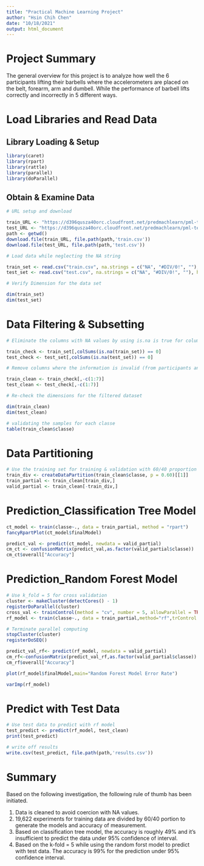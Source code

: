 ```yaml
---
title: "Practical Machine Learning Project"
author: "Hsin Chih Chen"
date: "10/18/2021"
output: html_document
---
```


# Project Summary
The general overview for this project is to analyze how well the 6 participants lifting their barbells where the accelerometers are placed on the belt, forearm, arm and dumbell. While the performance of barbell lifts correctly and incorrectly in 5 different ways. 

# Load Libraries and Read Data

## Library Loading & Setup
```R
library(caret)
library(rpart)
library(rattle)
library(parallel)
library(doParallel)
```

## Obtain & Examine Data
```R
# URL setup and download

train_URL <- "https://d396qusza40orc.cloudfront.net/predmachlearn/pml-training.csv"
test_URL <- "https://d396qusza40orc.cloudfront.net/predmachlearn/pml-testing.csv"
path <- getwd()
download.file(train_URL, file.path(path,'train.csv'))
download.file(test_URL, file.path(path,'test.csv'))

# Load data while neglecting the NA string 

train_set <- read.csv("train.csv", na.strings = c("NA", "#DIV/0!", ""), header = TRUE)
test_set <- read.csv("test.csv", na.strings = c("NA", "#DIV/0!", ""), header = TRUE)

# Verify Dimension for the data set

dim(train_set)
dim(test_set)
```

# Data Filtering & Subsetting
```R
# Eliminate the columns with NA values by using is.na is true for columns 

train_check <- train_set[,colSums(is.na(train_set)) == 0]
test_check <- test_set[,colSums(is.na(test_set)) == 0]

# Remove columns where the information is invalid (from participants and time stamps) while set them as factors for the classe

train_clean <- train_check[,-c(1:7)]
test_clean <- test_check[,-c(1:7)]

# Re-check the dimensions for the filtered dataset 

dim(train_clean)
dim(test_clean)

# validating the samples for each classe
table(train_clean$classe)
```

# Data Partitioning
```R
# Use the training set for training & validation with 60/40 proportion
train_div <- createDataPartition(train_clean$classe, p = 0.60)[[1]]
train_partial <- train_clean[train_div,]
valid_partial <- train_clean[-train_div,]
```

# Prediction_Classification Tree Model
```R
ct_model <- train(classe~., data = train_partial, method = "rpart")
fancyRpartPlot(ct_model$finalModel)
```

```R
predict_val <- predict(ct_model, newdata = valid_partial)
cm_ct <- confusionMatrix(predict_val,as.factor(valid_partial$classe))
cm_ct$overall["Accuracy"]
```

# Prediction_Random Forest Model
```R
# Use k_fold = 5 for cross validation
cluster <- makeCluster(detectCores() - 1)
registerDoParallel(cluster)
cross_val <- trainControl(method = "cv", number = 5, allowParallel = TRUE)
rf_model <- train(classe~., data = train_partial,method="rf",trControl = cross_val)

# Terminate parallel computing
stopCluster(cluster)
registerDoSEQ()
```

```R
predict_val_rf<- predict(rf_model, newdata = valid_partial)
cm_rf<-confusionMatrix(predict_val_rf,as.factor(valid_partial$classe))
cm_rf$overall["Accuracy"]
```

```R
plot(rf_model$finalModel,main="Random Forest Model Error Rate")
```

```R
varImp(rf_model)
```

# Predict with Test Data

```R
# Use test data to predict with rf model
test_predict <- predict(rf_model, test_clean)
print(test_predict)

# write off results
write.csv(test_predict, file.path(path,'results.csv'))
```

# Summary

Based on the following investigation, the following rule of thumb has been initiated.

1. Data is cleaned to avoid coercion with NA values.
2. 19,622 experiments for training data are divided by 60/40 portion to generate the models and accuracy of measurement.
3. Based on classification tree model, the accuracy is roughly 49% and it's insufficient to predict the data under 95% confidence of interval.
4. Based on the k-fold = 5 while using the random forst model to predict with test data. The accuracy is 99% for the prediction under 95% confidence interval.
